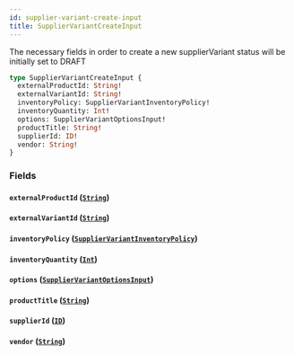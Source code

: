 ```yaml
---
id: supplier-variant-create-input
title: SupplierVariantCreateInput
---
```


The necessary fields in order to create a new supplierVariant
status will be initially set to DRAFT

```graphql
type SupplierVariantCreateInput {
  externalProductId: String!
  externalVariantId: String!
  inventoryPolicy: SupplierVariantInventoryPolicy!
  inventoryQuantity: Int!
  options: SupplierVariantOptionsInput!
  productTitle: String!
  supplierId: ID!
  vendor: String!
}
```

### Fields

#### `externalProductId` ([`String`](/developers/supplier-apis/supply-api/graphql/reference/scalars/string))

#### `externalVariantId` ([`String`](/developers/supplier-apis/supply-api/graphql/reference/scalars/string))

#### `inventoryPolicy` ([`SupplierVariantInventoryPolicy`](/developers/supplier-apis/supply-api/graphql/reference/enums/supplier-variant-inventory-policy))

#### `inventoryQuantity` ([`Int`](/developers/supplier-apis/supply-api/graphql/reference/scalars/int))

#### `options` ([`SupplierVariantOptionsInput`](/developers/supplier-apis/supply-api/graphql/reference/inputs/supplier-variant-options-input))

#### `productTitle` ([`String`](/developers/supplier-apis/supply-api/graphql/reference/scalars/string))

#### `supplierId` ([`ID`](/developers/supplier-apis/supply-api/graphql/reference/scalars/id))

#### `vendor` ([`String`](/developers/supplier-apis/supply-api/graphql/reference/scalars/string))
